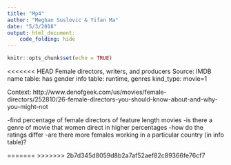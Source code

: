 ```yaml
---
title: "Mp4"
author: "Meghan Suslovic & Yifan Ma"
date: "5/3/2018"
output: html_document:
    code_folding: hide
---
```

```r
knitr::opts_chunk$set(echo = TRUE)
```

<<<<<<< HEAD
Female directors, writers, and producers
Source: IMDB
name table: has gender
info table: runtime, genres
kind_type: movie=1



Context:
http://www.denofgeek.com/us/movies/female-directors/252810/26-female-directors-you-should-know-about-and-why-you-might-not 


-find percentage of female directors of feature length movies 
-is there a genre of movie that women direct in higher percentages
-how do the ratings differ
-are there more females working in a particular country (in info table)?

=======
>>>>>>> 2b7d345d8059d8b2a7af52aef82c89366fe76cf7
